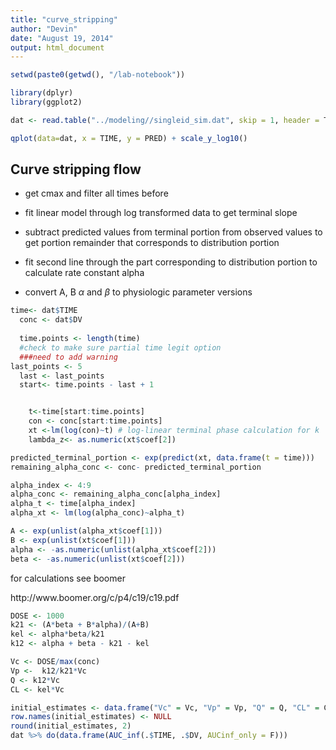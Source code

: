 ```yaml
---
title: "curve_stripping"
author: "Devin"
date: "August 19, 2014"
output: html_document
---
```



```r
setwd(paste0(getwd(), "/lab-notebook"))
```


```r
library(dplyr)
library(ggplot2)
```

```r
dat <- read.table("../modeling//singleid_sim.dat", skip = 1, header = T)

```

```r
qplot(data=dat, x = TIME, y = PRED) + scale_y_log10()
```


## Curve stripping flow

* get cmax and filter all times before
* fit linear model through log transformed data to get terminal slope
* subtract predicted values from terminal portion from observed values to get portion remainder that corresponds to distribution portion
* fit second line through the part corresponding to distribution portion to calculate rate constant alpha

* convert A, B $\alpha$ and $\beta$ to physiologic parameter versions


```r
time<- dat$TIME
  conc <- dat$DV
  
  time.points <- length(time)
  #check to make sure partial time legit option
  ###need to add warning
last_points <- 5
  last <- last_points
  start<- time.points - last + 1


    t<-time[start:time.points]
    con <- conc[start:time.points]
    xt <-lm(log(con)~t) # log-linear terminal phase calculation for k
    lambda_z<- as.numeric(xt$coef[2])

predicted_terminal_portion <- exp(predict(xt, data.frame(t = time)))
remaining_alpha_conc <- conc- predicted_terminal_portion

alpha_index <- 4:9
alpha_conc <- remaining_alpha_conc[alpha_index]
alpha_t <- time[alpha_index]
alpha_xt <- lm(log(alpha_conc)~alpha_t)

A <- exp(unlist(alpha_xt$coef[1]))
B <- exp(unlist(xt$coef[1]))
alpha <- -as.numeric(unlist(alpha_xt$coef[2]))
beta <- -as.numeric(unlist(xt$coef[2]))
```

for calculations see boomer

http://www.boomer.org/c/p4/c19/c19.pdf

```r
DOSE <- 1000
k21 <- (A*beta + B*alpha)/(A+B)
kel <- alpha*beta/k21
k12 <- alpha + beta - k21 - kel

Vc <- DOSE/max(conc)
Vp <-  k12/k21*Vc
Q <- k12*Vc
CL <- kel*Vc

initial_estimates <- data.frame("Vc" = Vc, "Vp" = Vp, "Q" = Q, "CL" = CL)
row.names(initial_estimates) <- NULL
round(initial_estimates, 2)
dat %>% do(data.frame(AUC_inf(.$TIME, .$DV, AUCinf_only = F)))
```




